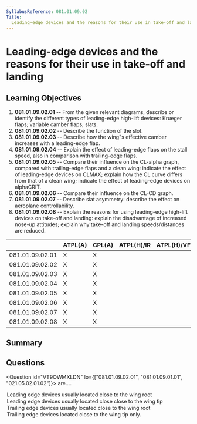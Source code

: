 ```yaml
---
SyllabusReference: 081.01.09.02
Title:
  Leading-edge devices and the reasons for their use in take-off and landing
---
```


# Leading-edge devices and the reasons for their use in take-off and landing

## Learning Objectives

1.  **081.01.09.02.01** -- From the given relevant diagrams, describe or identify
    the different types of leading-edge high-lift devices: Krueger flaps;
    variable camber flaps; slats.
2.  **081.01.09.02.02** -- Describe the function of the slot.
3.  **081.01.09.02.03** -- Describe how the wing"s effective camber increases
    with a leading-edge flap.
4.  **081.01.09.02.04** -- Explain the effect of leading-edge flaps on the stall
    speed, also in comparison with trailing-edge flaps.
5.  **081.01.09.02.05** -- Compare their influence on the CL-alpha graph,
    compared with trailing-edge flaps and a clean wing: indicate the effect of
    leading-edge devices on CLMAX; explain how the CL curve differs from that of
    a clean wing; indicate the effect of leading-edge devices on alphaCRIT.
6.  **081.01.09.02.06** -- Compare their influence on the CL-CD graph.
7.  **081.01.09.02.07** -- Describe slat asymmetry: describe the effect on
    aeroplane controllability.
8.  **081.01.09.02.08** -- Explain the reasons for using leading-edge high-lift
    devices on take-off and landing: explain the disadvantage of increased
    nose-up attitudes; explain why take-off and landing speeds/distances are
    reduced.

|                 | ATPL(A) | CPL(A) | ATPL(H)/IR | ATPL(H)/VFR | CPL(H) | IR | CBIR(A) |
| --------------- | ------- | ------ | ---------- | ----------- | ------ | -- | ------- |
| 081.01.09.02.01 | X       | X      |            |             |        |    |         |
| 081.01.09.02.02 | X       | X      |            |             |        |    |         |
| 081.01.09.02.03 | X       | X      |            |             |        |    |         |
| 081.01.09.02.04 | X       | X      |            |             |        |    |         |
| 081.01.09.02.05 | X       | X      |            |             |        |    |         |
| 081.01.09.02.06 | X       | X      |            |             |        |    |         |
| 081.01.09.02.07 | X       | X      |            |             |        |    |         |
| 081.01.09.02.08 | X       | X      |            |             |        |    |         |

## Summary

## Questions

<Question id="VT9OWMXLDN" lo={["081.01.09.02.01", "081.01.09.01.01", "021.05.02.01.02"]}>
  <Text variant="oneCorrect">
    <Subject /> are....
  </Text>

  <Option subject={[["Krueger Flaps"]]}>
    Leading edge devices usually located close to the wing root
  </Option>

  <Option subject={[["Slats"]]}>
    Leading edge devices usually located close close to the wing tip
  </Option>

  <Option subject={[["Fowler Flaps"]]}>
    Trailing edge devices usually located close to the wing root
  </Option>

  <Option>Trailing edge devices located close to the wing tip only.</Option>
</Question>
